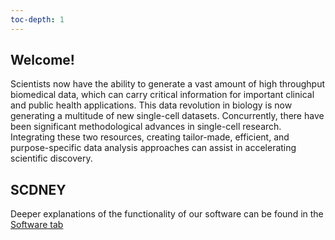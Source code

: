 ```yaml
---
toc-depth: 1
---
```


## Welcome! 

Scientists now have the ability to generate a vast amount of high throughput biomedical data, which can carry critical information for important clinical and public health applications. This data revolution in biology is now generating a multitude of new single-cell datasets. Concurrently, there have been significant methodological advances in single-cell research. Integrating these two resources, creating tailor-made, efficient, and purpose-specific data analysis approaches can assist in accelerating scientific discovery.


## SCDNEY

```{=html}


<link rel="stylesheet" href="css/hexagons.css">

<div id="importedContent"></div>
    <script>
        fetch('https://raw.githubusercontent.com/SydneyBioX/packageHeader/main/scdneyHeader.html')
            .then(response => response.text())
            .then(htmlContent => {
                const importedContentDiv = document.getElementById('importedContent');
                importedContentDiv.innerHTML = htmlContent;
            })
            .catch(error => {
                console.error('Error fetching content:', error);
            });
    </script>

```

Deeper explanations of the functionality of our software can be found in the [Software tab](software.qmd)  

